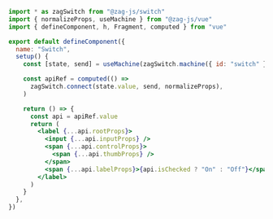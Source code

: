 ```jsx
import * as zagSwitch from "@zag-js/switch"
import { normalizeProps, useMachine } from "@zag-js/vue"
import { defineComponent, h, Fragment, computed } from "vue"

export default defineComponent({
  name: "Switch",
  setup() {
    const [state, send] = useMachine(zagSwitch.machine({ id: "switch" }))

    const apiRef = computed(() =>
      zagSwitch.connect(state.value, send, normalizeProps),
    )

    return () => {
      const api = apiRef.value
      return (
        <label {...api.rootProps}>
          <input {...api.inputProps} />
          <span {...api.controlProps}>
            <span {...api.thumbProps} />
          </span>
          <span {...api.labelProps}>{api.isChecked ? "On" : "Off"}</span>
        </label>
      )
    }
  },
})
```
